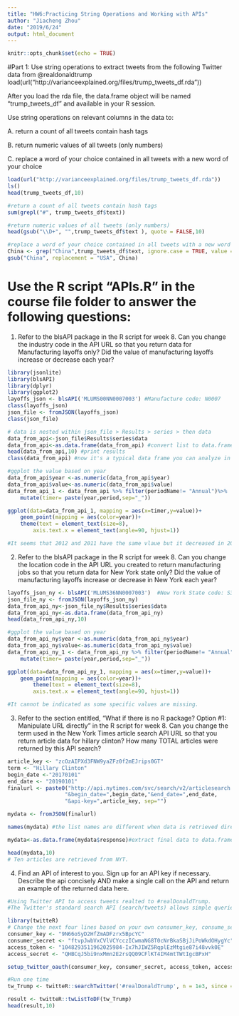 ```yaml
---
title: "HW6:Practicing String Operations and Working with APIs"
author: "Jiacheng Zhou"
date: "2019/6/24"
output: html_document
---
```


```r
knitr::opts_chunk$set(echo = TRUE)
```

#Part 1: Use string operations to extract tweets from the following Twitter data from @realdonaldtrump
load(url("http://varianceexplained.org/files/trump_tweets_df.rda"))

After you load the rda file, the data.frame object will be named "trump_tweets_df" and available in your R session.

Use string operations on relevant columns in the data to:

A. return a count of all tweets contain hash tags 

B. return numeric values of all tweets (only numbers) 

C. replace a word of your choice contained in all tweets with a new word of your choice
```r
load(url("http://varianceexplained.org/files/trump_tweets_df.rda"))
ls()
head(trump_tweets_df,10)

#return a count of all tweets contain hash tags 
sum(grepl("#", trump_tweets_df$text))

#return numeric values of all tweets (only numbers) 
head(gsub("\\D+", "",trump_tweets_df$text ), quote = FALSE,10)

#replace a word of your choice contained in all tweets with a new word of your choice
China <- grep("China",trump_tweets_df$text, ignore.case = TRUE, value = TRUE)
gsub("China", replacement = "USA", China)

```

# Use the R script "APIs.R" in the course file folder to answer the following questions:
1. Refer to the blsAPI package in the R script for week 8.  Can you change the industry code in the API URL so that you return data for Manufacturing layoffs only? Did the value of manufacturing layoffs increase or decrease each year?
```r
library(jsonlite)
library(blsAPI)
library(dplyr)
library(ggplot2)
layoffs_json <- blsAPI('MLUMS00NN0007003') #Manufacture code: N0007
class(layoffs_json)
json_file <- fromJSON(layoffs_json)
class(json_file)

# data is nested within json_file > Results > series > then data
data_from_api<-json_file$Results$series$data
data_from_api<-as.data.frame(data_from_api) #convert list to data.frame
head(data_from_api,10) #print results
class(data_from_api) #now it's a typical data frame you can analyze in R

#ggplot the value based on year
data_from_api$year <-as.numeric(data_from_api$year)
data_from_api$value<-as.numeric(data_from_api$value)
data_from_api_1 <- data_from_api %>% filter(periodName!= "Annual")%>%
    mutate(timer= paste(year,period,sep="_"))

ggplot(data=data_from_api_1, mapping = aes(x=timer,y=value))+
    geom_point(mapping = aes(color=year))+
    theme(text = element_text(size=8),
        axis.text.x = element_text(angle=90, hjust=1)) 

#It seems that 2012 and 2011 have the same vlaue but it decreased in 2013.

```

2. Refer to the blsAPI package in the R script for week 8.  Can you change the location code in the API URL you created to return manufacturing jobs so that you return data for New York state only? Did the value of manufacturing layoffs increase or decrease in New York each year?  
```r
layoffs_json_ny <- blsAPI('MLUMS36NN0007003')  #New York State code: S36
json_file_ny <- fromJSON(layoffs_json_ny)
data_from_api_ny<-json_file_ny$Results$series$data
data_from_api_ny<-as.data.frame(data_from_api_ny)
head(data_from_api_ny,10)

#ggplot the value based on year
data_from_api_ny$year <-as.numeric(data_from_api_ny$year)
data_from_api_ny$value<-as.numeric(data_from_api_ny$value)
data_from_api_ny_1 <- data_from_api_ny %>% filter(periodName!= "Annual")%>%
    mutate(timer= paste(year,period,sep="_"))

ggplot(data=data_from_api_ny_1, mapping = aes(x=timer,y=value))+
    geom_point(mapping = aes(color=year))+
        theme(text = element_text(size=8),
        axis.text.x = element_text(angle=90, hjust=1)) 

#It cannot be indicated as some specific values are missing.

```

3. Refer to the section entitled, "What if there is no R package? Option #1: Manipulate URL directly" in the R script for week 8. Can you change the term used in the New York Times article search API URL so that you return article data for hillary clinton?  How many TOTAL articles were returned by this API search? 
```r
article_key <- "zcOzAIPXd3FNW9yaZFz0f2mEJrips0GT"
term <- "Hillary Clinton"
begin_date <-"20170101" 
end_date <- "20190101"
finalurl <- paste0("http://api.nytimes.com/svc/search/v2/articlesearch.json?q=",term,
                  "&begin_date=",begin_date,"&end_date=",end_date,
                  "&api-key=",article_key, sep="")

mydata <- fromJSON(finalurl)

names(mydata) #the list names are different when data is retrieved directly from the API

mydata<-as.data.frame(mydata$response)#extract final data to data.frame

head(mydata,10)
# Ten articles are retrieved from NYT.
```

4. Find an API of interest to you.  Sign up for an API key if necessary.  Describe the api concisely AND make a single call on the API and return an example of the returned data here.
```r
#Using Twitter API to access tweets realted to #realDonaldTrump.
#The Twitter's standard search API (search/tweets) allows simple queries against the indices of recent or popular Tweets and behaves similarly to, but not exactly like the Search UI feature available in Twitter mobile or web clients.(Copied From https://developer.twitter.com/en/docs/tweets/search/overview/standard.html)

library(twitteR)
# Change the next four lines based on your own consumer_key, consume_secret, access_token, and access_secret. 
consumer_key <- "9N66oSyD2HfZmADFzrx5BpcYC"
consumer_secret <- "ftvpJwbVxCVlVCYcczICwmaNG8T0cNrBkaSBjJiPoWkdOHygYc"
access_token <- "1048293511962025984-Ix7hJIWZ5RqplEzMtgie87i48vvk0E"
access_secret <- "QHBCqJ5bi9nxMmn2E2rsQQ09CFlKT4IM4mtTWtIgcBPxH"

setup_twitter_oauth(consumer_key, consumer_secret, access_token, access_secret)

#Run one time
tw_Trump <- twitteR::searchTwitter('#realDonaldTrump', n = 1e3, since = '2018-01-01', retryOnRateLimit = 1e3)

result <- twitteR::twListToDF(tw_Trump)
head(result,10)
```

